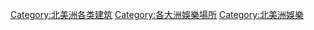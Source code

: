 [[Category:北美洲各类建筑|Category:北美洲各类建筑]]
[[Category:各大洲娛樂場所|Category:各大洲娛樂場所]]
[[Category:北美洲娛樂|Category:北美洲娛樂]]